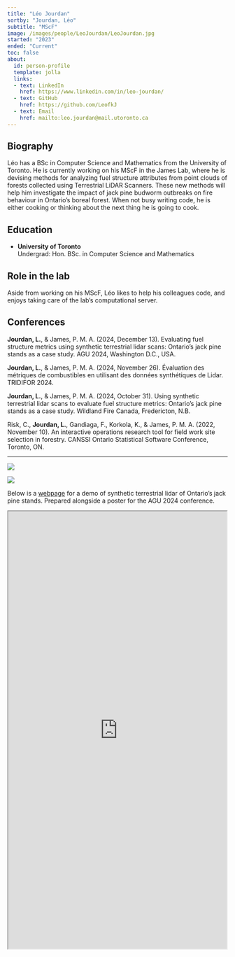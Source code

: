 ```yaml
---
title: "Léo Jourdan"
sortby: "Jourdan, Léo"
subtitle: "MScF"
image: /images/people/LeoJourdan/LeoJourdan.jpg
started: "2023"
ended: "Current"
toc: false
about:
  id: person-profile
  template: jolla
  links:
  - text: LinkedIn
    href: https://www.linkedin.com/in/leo-jourdan/
  - text: GitHub
    href: https://github.com/LeofkJ
  - text: Email
    href: mailto:leo.jourdan@mail.utoronto.ca
---
```


::: {#person-profile}
:::
## Biography

Léo has a BSc in Computer Science and Mathematics from the University of Toronto. He is currently working on his MScF in the James Lab, where he is devising methods for analyzing fuel structure attributes from point clouds of forests collected using Terrestrial LiDAR Scanners. These new methods will help him investigate the impact of jack pine budworm outbreaks on fire behaviour in Ontario’s boreal forest. When not busy writing code, he is either cooking or thinking about the next thing he is going to cook.


## Education

-   **University of Toronto**<br /> Undergrad: Hon. BSc. in Computer Science and Mathematics

## Role in the lab

Aside from working on his MScF, Léo likes to help his colleagues code, and enjoys taking care of the lab's computational server.

## Conferences

**Jourdan, L.**, & James, P. M. A. (2024, December 13). Evaluating fuel structure metrics using synthetic terrestrial lidar scans: Ontario’s jack pine stands as a case study. AGU 2024, Washington D.C., USA.

**Jourdan, L.**, & James, P. M. A. (2024, November 26). Évaluation des métriques de combustibles en utilisant des données synthétiques de Lidar. TRIDIFOR 2024.

**Jourdan, L.**, & James, P. M. A. (2024, October 31). Using synthetic terrestrial lidar scans to evaluate fuel structure metrics: Ontario’s jack pine stands as a case study. Wildland Fire Canada, Fredericton, N.B.

Risk, C., **Jourdan, L.**, Gandiaga, F., Korkola, K., & James, P. M. A. (2022, November 10). An interactive operations research tool for field work site selection in forestry. CANSSI Ontario Statistical Software Conference, Toronto, ON.

__________________________________________
::: {.grid}
::: {.g-col-6}
![](/images/people/LeoJourdan/LeoJourdan-Fieldwork.jpg)
:::
::: {.g-col-6}
![](/images/people/LeoJourdan/TLS-Scan.jpeg)
:::
:::
Below is a [webpage](https://leofkj.github.io/AGUPoster/) for a demo of synthetic terrestrial lidar of Ontario's jack pine stands. Prepared alongside a poster for the AGU 2024 conference.

```{=html}
<iframe width="500" height="1000" src="https://leofkj.github.io/AGUPoster/" title="AGU 2024 demo"></iframe>
```

